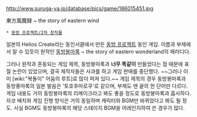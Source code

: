 http://www.suruga-ya.jp/database/pics/game/186015451.jpg

東方風魔録 ~ the story of eastern wind

 * [[동방 프로젝트/2차 창작물]]

일본의 Helios Create라는 동인서클에서 만든 [[동방 프로젝트]] 동인 게임. 이름과 부제에서 알 수 있듯이 원작인 [[동방봉마록]] ~ the story of eastern wonderland의 패러디다.

그러나 원작과 혼동되는 게임 제목, 동방봉마록과 '''너무 똑같이''' 만들었다는 점 때문에 표절 논란이 있었으며, 결국 제작자들은 사과를 하고 게임 판매를 중단했다. ~~그러나 이미 [wiki:"복돌이" 어둠의 루트]로 많이 퍼져 있다.~~ 게임 제목의 경우 동방봉마록과 동방풍마록의 일본 발음은 '토호후마로쿠'로 같으며, 부제도 맨 끝의 한 단어만 다르다. 게임 내용도 거의 동방봉마록의 리메이크라고 봐도 좋을 정도로 동방봉마록과 흡사하다. 자코 배치와 게임 진행 방식은 거의 동일하며 캐릭터와 BGM만 바뀌었다고 봐도 될 정도. 사실 BGM도 동방봉마록의 해당 스테이지 BGM을 어레인지하여 쓴 경우가 많다.

